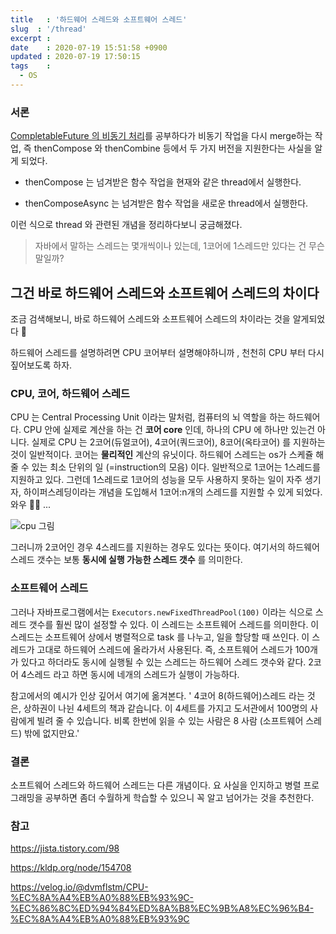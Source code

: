 ```yaml
---
title   : '하드웨어 스레드와 소프트웨어 스레드' 
slug  : '/thread'
excerpt : 
date    : 2020-07-19 15:51:58 +0900
updated : 2020-07-19 17:50:15
tags    : 
  - OS
---
```


### 서론
[CompletableFuture 의 비동기 처리](https://juneyr.dev/modern-java-4)를 공부하다가 비동기 작업을 다시 merge하는 작업, 즉 thenCompose 와 thenCombine 등에서 두 가지 버전을 지원한다는 사실을 알게 되었다. 

- thenCompose 는 넘겨받은 함수 작업을 현재와 같은 thread에서 실행한다. 

- thenComposeAsync 는 넘겨받은 함수 작업을 새로운 thread에서 실행한다. 
  
이런 식으로 thread 와 관련된 개념을 정리하다보니 궁금해졌다. 

> 자바에서 말하는 스레드는 몇개씩이나 있는데, 1코어에 1스레드만 있다는 건 무슨 말일까? 

## 그건 바로 하드웨어 스레드와 소프트웨어 스레드의 차이다

조금 검색해보니, 바로 하드웨어 스레드와 소프트웨어 스레드의 차이라는 것을 알게되었다 💪  

하드웨어 스레드를 설명하려면 CPU 코어부터 설명해야하니까 , 천천히 CPU 부터 다시 짚어보도록 하자. 

### CPU, 코어, 하드웨어 스레드
CPU 는 Central Processing Unit 이라는 말처럼, 컴퓨터의 뇌 역할을 하는 하드웨어다. CPU 안에 실제로 계산을 하는 건 **코어 core** 인데, 하나의 CPU 에 하나만 있는건 아니다. 실제로 CPU 는 2코어(듀얼코어), 4코어(쿼드코어), 8코어(옥타코어) 를 지원하는 것이 일반적이다. 코어는 **물리적인** 계산의 유닛이다. 하드웨어 스레드는 os가 스케쥴 해줄 수 있는 최소 단위의 일 (=instruction의 모음) 이다. 일반적으로 1코어는 1스레드를 지원하고 있다. 그런데 1스레드로 1코어의 성능을 모두 사용하지 못하는 일이 자주 생기자, 하이퍼스레딩이라는 개념을 도입해서 1코어:n개의 스레드를 지원할 수 있게 되었다. 와우 🧘‍♀️  ... 

![cpu 그림](./cpu.png)

그러니까 2코어인 경우 4스레드를 지원하는 경우도 있다는 뜻이다. 여기서의 하드웨어 스레드 갯수는 보통 **동시에 실행 가능한 스레드 갯수** 를 의미한다. 

### 소프트웨어 스레드 

그러나 자바프로그램에서는 `Executors.newFixedThreadPool(100)` 이라는 식으로 스레드 갯수를 훨씬 많이 설정할 수 있다. 이 스레드는 소프트웨어 스레드를 의미한다. 이 스레드는 소프트웨어 상에서 병렬적으로 task 를 나누고, 일을 할당할 때 쓰인다. 이 스레드가 고대로 하드웨어 스레드에 올라가서 사용된다. 즉, 소프트웨어 스레드가 100개가 있다고 하더라도 동시에 실행될 수 있는 스레드는 하드웨어 스레드 갯수와 같다. 2코어 4스레드 라고 하면 동시에 네개의 스레드가 실행이 가능하다. 

참고에서의 예시가 인상 깊어서 여기에 옮겨본다. 
' 4코어 8(하드웨어)스레드 라는 것은, 상하권이 나뉜 4세트의 책과 같습니다. 이 4세트를 가지고 도서관에서 100명의 사람에게 빌려 줄 수 있습니다. 비록 한번에 읽을 수 있는 사람은 8 사람 (소프트웨어 스레드) 밖에 없지만요.' 

### 결론 
소프트웨어 스레드와 하드웨어 스레드는 다른 개념이다. 요 사실을 인지하고 병렬 프로그래밍을 공부하면 좀더 수월하게 학습할 수 있으니 꼭 알고 넘어가는 것을 추천한다.  

### 참고 

https://jista.tistory.com/98

https://kldp.org/node/154708

https://velog.io/@dvmflstm/CPU-%EC%8A%A4%EB%A0%88%EB%93%9C-%EC%86%8C%ED%94%84%ED%8A%B8%EC%9B%A8%EC%96%B4-%EC%8A%A4%EB%A0%88%EB%93%9C

